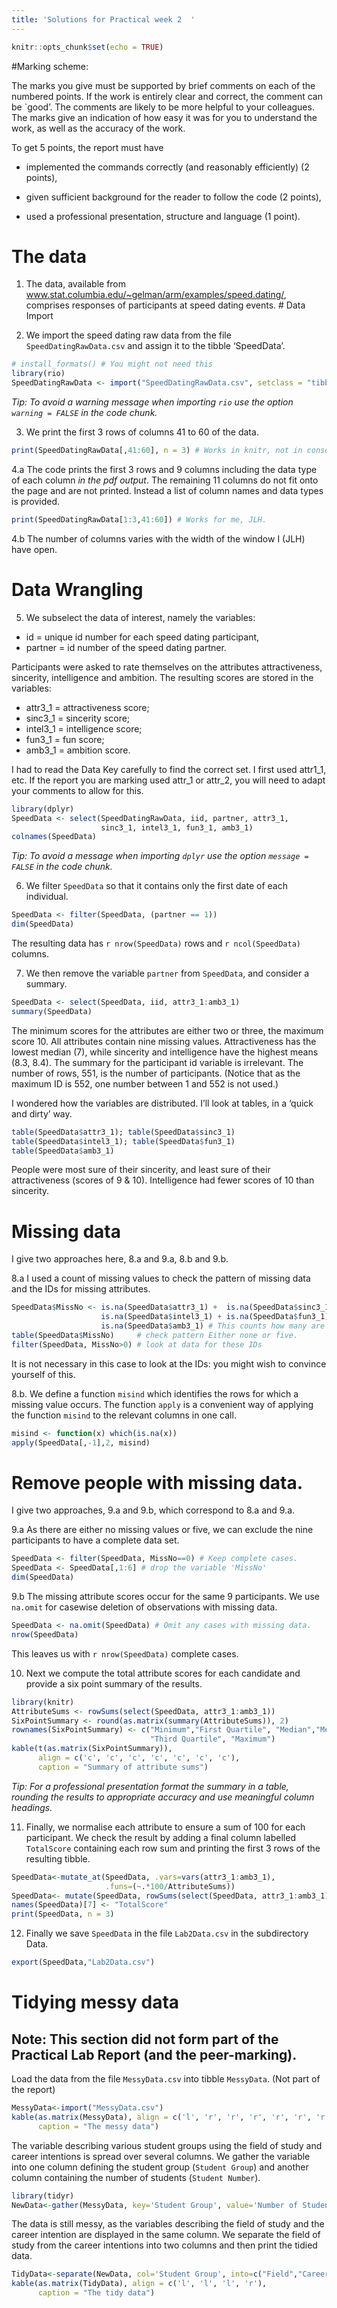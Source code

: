 ```yaml
---
title: 'Solutions for Practical week 2  '
---
```



```r
knitr::opts_chunk$set(echo = TRUE)
```
#Marking scheme:

The marks you give must be supported by brief comments on each of the numbered points. If the work is entirely clear and correct, the comment can be `good'.  The comments are likely to be more helpful to your colleagues. The marks give an indication of how easy it was for you to understand the work, as well as the accuracy of the work. 

To get 5 points, the report must have

* implemented the commands correctly (and reasonably efficiently) (2 points), 

* given sufficient background for the reader to follow the code  (2 points),

* used a professional presentation, structure and language (1 point).


# The data

1. The data, available from  [www.stat.columbia.edu/~gelman/arm/examples/speed.dating/](http://www.stat.columbia.edu/~gelman/arm/examples/speed.dating/), comprises responses of participants at speed dating events.
# Data Import

2. We import the speed dating raw data from the file `SpeedDatingRawData.csv` and assign it to the tibble 'SpeedData'. 
```r
# install_formats() # You might not need this
library(rio)
SpeedDatingRawData <- import("SpeedDatingRawData.csv", setclass = "tibble")
```
*Tip: To avoid a warning message when importing `rio` use the option `warning = FALSE` in the code chunk.*

3. We print the first 3 rows of columns 41 to 60 of the data. 
```r
print(SpeedDatingRawData[,41:60], n = 3) # Works in knitr, not in console.
```
4.a The code prints the first 3 rows and 9 columns including the data type of each column *in the pdf output*. The remaining 11 columns do not fit onto the page and are not printed. Instead a list of column names and data types is provided.
```r
print(SpeedDatingRawData[1:3,41:60]) # Works for me, JLH.
```
4.b The number of columns varies with the width of the window I (JLH) have open. 

# Data Wrangling
5. We subselect the data of interest, namely the variables:

* id = unique id number for each speed dating participant, 
* partner = id number of the speed dating partner.

Participants were asked to rate themselves on the attributes attractiveness, sincerity, intelligence and ambition. The resulting scores are stored in the variables:

* attr3_1 = attractiveness score;
* sinc3_1 = sincerity score;
* intel3_1 = intelligence score;
* fun3_1 = fun score;
* amb3_1 = ambition score.

I had to read the Data Key carefully to find the correct set. I first used attr1_1, etc. If the report you are marking used attr_1 or attr_2, you will need to adapt your comments to allow for this. 
```r
library(dplyr)
SpeedData <- select(SpeedDatingRawData, iid, partner, attr3_1,
                    sinc3_1, intel3_1, fun3_1, amb3_1)
colnames(SpeedData)
```
*Tip: To avoid a message when importing `dplyr` use the option `message = FALSE` in the code chunk.*

6. We filter `SpeedData` so that it contains only the first date of each individual.
```r
SpeedData <- filter(SpeedData, (partner == 1))
dim(SpeedData)
```                    
The resulting data has `r nrow(SpeedData)` rows and `r ncol(SpeedData)` columns.


7. We then remove the variable `partner` from `SpeedData`, and consider a summary. 
```r
SpeedData <- select(SpeedData, iid, attr3_1:amb3_1)
summary(SpeedData)
```
The minimum scores for the attributes are either two or three, the maximum score 10. All attributes contain nine missing values. Attractiveness has the lowest median (7), while sincerity and intelligence have the highest means (8.3, 8.4). The summary for the participant id variable is irrelevant. The number of rows, 551, is the number of participants. (Notice that as the maximum ID is 552, one number between 1 and 552 is not used.)

I wondered how the variables are distributed. I'll look at tables, in a 'quick and dirty' way. 
```r
table(SpeedData$attr3_1); table(SpeedData$sinc3_1)
table(SpeedData$intel3_1); table(SpeedData$fun3_1)
table(SpeedData$amb3_1)
```
People were most sure of their sincerity, and least sure of their attractiveness (scores of 9 & 10). Intelligence had fewer scores of 10 than sincerity.

# Missing data
I give two approaches here, 8.a and 9.a, 8.b and 9.b.

8.a I used a count of missing values to check the pattern of missing data and the IDs for missing attributes.
```r
SpeedData$MissNo <- is.na(SpeedData$attr3_1) +  is.na(SpeedData$sinc3_1) + 
                    is.na(SpeedData$intel3_1) + is.na(SpeedData$fun3_1) + 
                    is.na(SpeedData$amb3_1) # This counts how many are missing.
table(SpeedData$MissNo)     # check pattern Either none or five.
filter(SpeedData, MissNo>0) # look at data for these IDs
```
 It is not necessary in this case to look at the IDs: you might wish to convince yourself of this.
 
8.b. We define a function `misind` which identifies the rows for which a missing value occurs. The function `apply` is a convenient way of applying the function `misind` to the relevant columns in one call.
```r
misind <- function(x) which(is.na(x))
apply(SpeedData[,-1],2, misind)
```
# Remove people with missing data.

I give two approaches,  9.a and 9.b, which correspond to 8.a and 9.a.

9.a As there are either no missing values or five, we can exclude the nine participants to have a complete data set.

```r
SpeedData <- filter(SpeedData, MissNo==0) # Keep complete cases.
SpeedData <- SpeedData[,1:6] # drop the variable 'MissNo'
dim(SpeedData) 
```

9.b The missing attribute scores occur for the same 9 participants. We use `na.omit` for casewise deletion of observations with missing data.
```r
SpeedData <- na.omit(SpeedData) # Omit any cases with missing data.
nrow(SpeedData)
```
This leaves us with `r nrow(SpeedData)` complete cases.

10. Next we compute the total attribute scores for each candidate and provide a six point summary of the results.
```r
library(knitr)
AttributeSums <- rowSums(select(SpeedData, attr3_1:amb3_1))
SixPointSummary <- round(as.matrix(summary(AttributeSums)), 2)
rownames(SixPointSummary) <- c("Minimum","First Quartile", "Median","Mean",
                               "Third Quartile", "Maximum")
kable(t(as.matrix(SixPointSummary)), 
      align = c('c', 'c', 'c', 'c', 'c', 'c', 'c'), 
      caption = "Summary of attribute sums")
```

*Tip: For a professional presentation format the summary in a table, rounding the results to appropriate accuracy and use meaningful column headings.*

11. Finally, we normalise each attribute to ensure a sum of 100 for each participant. We check the result by adding a final column labelled `TotalScore` containing each row sum and printing the first 3 rows of the resulting tibble.

```r
SpeedData<-mutate_at(SpeedData, .vars=vars(attr3_1:amb3_1), 
                     .funs=(~.*100/AttributeSums))
SpeedData<- mutate(SpeedData, rowSums(select(SpeedData, attr3_1:amb3_1)))
names(SpeedData)[7] <- "TotalScore"
print(SpeedData, n = 3)
```

12. Finally we save `SpeedData` in the file `Lab2Data.csv` in the subdirectory Data.
```r
export(SpeedData,"Lab2Data.csv")
```
# Tidying messy data 
## Note: This section did not form part of the Practical Lab Report (and the peer-marking).

Load the data from the file `MessyData.csv` into tibble `MessyData`. (Not part of the report)
```r
MessyData<-import("MessyData.csv")
kable(as.matrix(MessyData), align = c('l', 'r', 'r', 'r', 'r', 'r', 'r'), 
      caption = "The messy data")
```
The variable describing various student groups using the field of study and career intentions is spread over several columns. We gather the variable into one column defining the student group (`Student Group`) and another column containing the number of students (`Student Number`).
```r
library(tidyr)
NewData<-gather(MessyData, key='Student Group', value='Number of Students', -Gender)
```
The data is still messy, as the variables describing the field of study and the career intention are displayed in the same column. We separate the field of study from the career intentions into two columns and then print the tidied data.
```r
TidyData<-separate(NewData, col='Student Group', into=c("Field","Career"))
kable(as.matrix(TidyData), align = c('l', 'l', 'l', 'r'), 
      caption = "The tidy data") 
```
